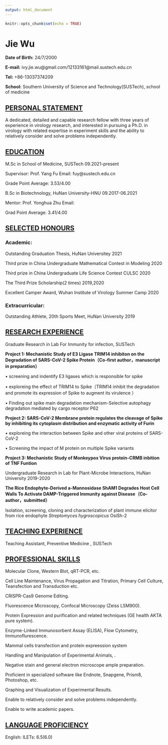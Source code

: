 ---
output: html_document
---

```{r start, include=FALSE}
knitr::opts_chunk$set(echo = TRUE)
```

# Jie Wu

**Date of Birth:** 24/7/2000

**E-mail:** ivy.jie.wu\@gmail.com/12133161\@mail.sustech.edu.cn

**Tel:** +86-13037374209

**School:** Southern University of Science and Technology(SUSTech), school of medicine

## [PERSONAL STATEMENT]{.underline}

A dedicated, detailed and capable research fellow with three years of experience in virology research, and interested in pursuing a Ph.D. in virology with related expertise in experiment skills and the ability to relatively consider and solve problems independently.

## [EDUCATION]{.underline}

M.Sc in School of Medicine, SUSTech 09.2021-present

Supervisor: Prof. Yang Fu Email: fuy\@sustech.edu.cn

Grade Point Average: 3.53/4.00

B.Sc in Biotechnology, HuNan University-HNU 09.2017-06.2021

Mentor: Prof. Yonghua Zhu Email:

Grad Point Average: 3.41/4.00

## [SELECTED HONOURS]{.underline}

### Academic:

Outstanding Graduation Thesis, HuNan Universitey 2021

Third prize in China Undergraduate Mathematical Contest in Modeling 2020

Third prize in China Undergraduate Life Science Contest CULSC 2020

The Third Prize Scholarship(2 times) 2019,2020

Excellent Camper Award, Wuhan Institute of Virology Summer Camp 2020

### Extracurricular:

Outstanding Athlete, 20th Sports Meet, HuNan University 2019

## [RESEARCH EXPERIENCE]{.underline}

Graduate Research in Lab For Immunity for infection, SUSTech

**Project 1: Mechanistic Study of E3 Ligase TRIM14 inhibiton on the Degradation of SARS-CoV-2 Spike Protein（Co-first author，manuscript in preparation）**

• screening and indentify E3 ligases which is responsible for spike

• exploreing the effect of TRIM14 to Spike（TRIM14 inhibit the degradation and promote its expression of Spike to augment its virulence ）

• Finding out spike main degradation mechanism-Selective autophagy degradation mediated by cargo receptor P62

**Project 2: SARS-CoV-2 Membrane protein regulates the cleavage of Spike by inhibiting its cytoplasm distribution and enzymatic activity of Furin**

• exploreing the interaction between Spike and other viral proteins of SARS-CoV-2

• Screening the impact of M protein on multiple Spike variants

**Project 3: Mechanistic Study of Monkeypox Virus protein-CRMB inbition of TNF Funtion**

Undergraduate Research in Lab for Plant-Microbe Interactions, HuNan University 2019-2020

**The Rice Endophyte-Derived a-Mannosidase ShAM1 Degrades Host Cell Walls To Activate DAMP-Triggered Immunity against Disease（Co-author，submitted）**

Isolation, screening, cloning and characterization of plant immune elicitor from rice endophyte *Streptomyces hygroscopicus* OsiSh-2

## [TEACHING EXPERIENCE]{.underline}

Teaching Assistant, Preventive Medicine , SUSTech

## [PROFESSIONAL SKILLS]{.underline}

Molecular Clone, Western Blot, qRT-PCR, etc.

Cell Line Maintenance, Virus Propagation and Titration, Primary Cell Culture, Teansfection and Transduction etc.

CRISPR-Cas9 Genome Editing.

Fluorescence Microscopy, Confocal Microscopy (Zeiss LSM900).

Protein Expression and purification and related techniques (GE health AKTA pure system).

Enzyme-Linked Immunosorbent Assay (ELISA), Flow Cytometry, Immunoflurescence.

Mammal cells transfection and protein expreession system

Handling and Manipulation of Experimental Animals, .

Negative stain and general electron microscope ample preparation.

Proficient in specialized software like Endnote, Snapgene, Prism8, Photoshop, etc.

Graphing and Visualization of Experimental Results.

Enable to relatively consider and solve problems independently.

Enable to write academic papers.

## [LANGUAGE PROFICIENCY]{.underline}

English: ILETs: 6.5(6.0)
